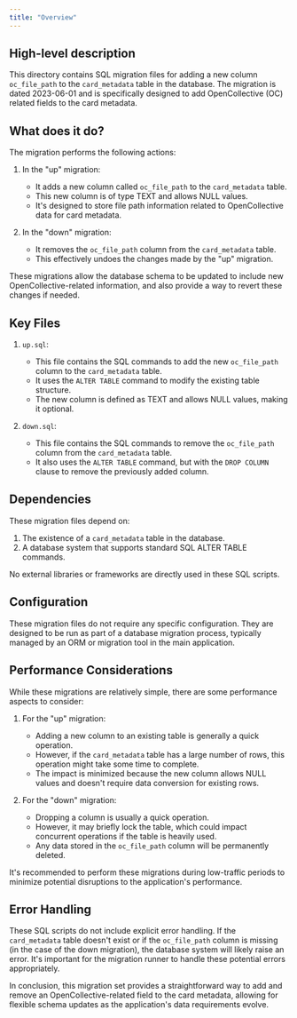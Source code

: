 ```yaml
---
title: "Overview"
---
```


## High-level description
This directory contains SQL migration files for adding a new column `oc_file_path` to the `card_metadata` table in the database. The migration is dated 2023-06-01 and is specifically designed to add OpenCollective (OC) related fields to the card metadata.

## What does it do?
The migration performs the following actions:

1. In the "up" migration:
   - It adds a new column called `oc_file_path` to the `card_metadata` table.
   - This new column is of type TEXT and allows NULL values.
   - It's designed to store file path information related to OpenCollective data for card metadata.

2. In the "down" migration:
   - It removes the `oc_file_path` column from the `card_metadata` table.
   - This effectively undoes the changes made by the "up" migration.

These migrations allow the database schema to be updated to include new OpenCollective-related information, and also provide a way to revert these changes if needed.

## Key Files

1. `up.sql`:
   - This file contains the SQL commands to add the new `oc_file_path` column to the `card_metadata` table.
   - It uses the `ALTER TABLE` command to modify the existing table structure.
   - The new column is defined as TEXT and allows NULL values, making it optional.

2. `down.sql`:
   - This file contains the SQL commands to remove the `oc_file_path` column from the `card_metadata` table.
   - It also uses the `ALTER TABLE` command, but with the `DROP COLUMN` clause to remove the previously added column.

## Dependencies
These migration files depend on:

1. The existence of a `card_metadata` table in the database.
2. A database system that supports standard SQL ALTER TABLE commands.

No external libraries or frameworks are directly used in these SQL scripts.

## Configuration
These migration files do not require any specific configuration. They are designed to be run as part of a database migration process, typically managed by an ORM or migration tool in the main application.

## Performance Considerations
While these migrations are relatively simple, there are some performance aspects to consider:

1. For the "up" migration:
   - Adding a new column to an existing table is generally a quick operation.
   - However, if the `card_metadata` table has a large number of rows, this operation might take some time to complete.
   - The impact is minimized because the new column allows NULL values and doesn't require data conversion for existing rows.

2. For the "down" migration:
   - Dropping a column is usually a quick operation.
   - However, it may briefly lock the table, which could impact concurrent operations if the table is heavily used.
   - Any data stored in the `oc_file_path` column will be permanently deleted.

It's recommended to perform these migrations during low-traffic periods to minimize potential disruptions to the application's performance.

## Error Handling
These SQL scripts do not include explicit error handling. If the `card_metadata` table doesn't exist or if the `oc_file_path` column is missing (in the case of the down migration), the database system will likely raise an error. It's important for the migration runner to handle these potential errors appropriately.

In conclusion, this migration set provides a straightforward way to add and remove an OpenCollective-related field to the card metadata, allowing for flexible schema updates as the application's data requirements evolve.